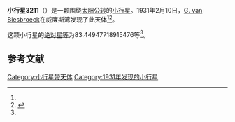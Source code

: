{{Infobox planet
| bgcolour = #FFFFC0
| name = 3211 Louispharailda
| symbol = 
| image = 
| caption = 
| discovery = yes
| discovery_ref = 
| discoverer = [[G._van_Biesbroeck|G. van Biesbroeck]]
| discovery_site = [[威廉斯湾|威廉斯湾]] 
| discovered = 1931年2月10日
| designations = yes
| mp_name = 
| named_after = 
| alt_names = 1931 CE/ 1981 EB13
| mp_category = [[主带小行星|主带小行星]]
| orbit_ref = <ref name="a">[http://ssd.jpl.nasa.gov/sbdb.cgi?sstr=3211 3211 Louispharailda] {{Wayback|url=http://ssd.jpl.nasa.gov/sbdb.cgi?sstr=3211 |date=20200917165712 }}，小行星數據庫瀏覽器（JPL Small-Body Database Browser）－[[美国国家航空航天局|美国国家航空航天局]]喷气推进实验室</ref>
| epoch = 2456400.5 (2013年4月18日更新)
| aphelion = {{convert|3.416359263022887|AU|km|3|abbr=on|lk=out}}
| perihelion = {{convert|2.054972854466447|AU|km|3|abbr=on}}
| semimajor = {{convert|2.735666058744667|AU|km|3|abbr=on}}
| eccentricity = 0.248821746
| period = 1652.696282 [[日|日]]<br />4.52[[儒略年|儒略年]]
| avg_speed = 
| inclination = 10.49956100011071
| asc_node = 337.3632105644644
| mean_anomaly = 
| arg_peri = 83.44947718915476
| satellites = 
| physical_characteristics = yes
| dimensions = 
| mass = 
| density = 
| surface_grav = 
| escape_velocity = 
| sidereal_day = 
| axial_tilt = 
| pole_ecliptic_lat = 
| pole_ecliptic_lon = 
| albedo = 
| temperatures= 
| temp_name1 = 
| mean_temp_1 = 
| max_temp_1 = 
| temp_name2 = 
| max_temp_2 = 
| spectral_type = 
| abs_magnitude = 83.44947718915476
}}

'''小行星3211'''（{{lang-en|3211 Louispharailda}}）是一颗围绕[[太阳|太阳]][[公转|公转]]的[[小行星|小行星]]。1931年2月10日，[[G._van_Biesbroeck|G. van Biesbroeck]]在威廉斯湾发现了此天体<ref name="a" /><ref>{{cite news|title=小行星列表|url=http://cfa-www.harvard.edu/iau/lists/NumberedMPs.txt|accessdate=2013-07-08|newspaper=哈佛大学|archive-date=2008-05-17|archive-url=https://web.archive.org/web/20080517010638/http://cfa-www.harvard.edu/iau/lists/NumberedMPs.txt|dead-url=no}}</ref>。

这颗小行星的[[绝对星等|绝对星等]]为83.44947718915476等<ref name="a" />。

==参考文献==
{{reflist}}
{{Minor Planet Number|[[小行星3210|小行星3210]]|[[小行星3212|小行星3212]]}}

{{小天体}}

[[Category:小行星带天体|Category:小行星带天体]]
[[Category:1931年发现的小行星|Category:1931年发现的小行星]]

{{asteroid-stub}}